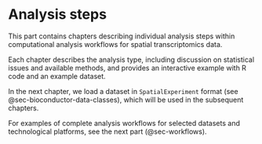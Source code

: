 # Analysis steps {#sec-analysis-steps}

This part contains chapters describing individual analysis steps within computational analysis workflows for spatial transcriptomics data.

Each chapter describes the analysis type, including discussion on statistical issues and available methods, and provides an interactive example with R code and an example dataset.

In the next chapter, we load a dataset in `SpatialExperiment` format (see @sec-bioconductor-data-classes), which will be used in the subsequent chapters.

For examples of complete analysis workflows for selected datasets and technological platforms, see the next part (@sec-workflows).
